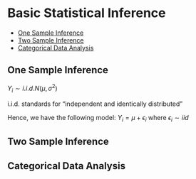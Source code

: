 # Basic Statistical Inference

 * [One Sample Inference]  
 * [Two Sample Inference]  
 * [Categorical Data Analysis]  
 
## One Sample Inference 

$Y_i \sim  i.i.d. N(\mu, \sigma^2)$

i.i.d. standards for "independent and identically distributed"

Hence, we have the following model:
$Y_i=\mu +\epsilon_i$ where $\epsilon_i \sim{iid}$  



## Two Sample Inference

## Categorical Data Analysis

